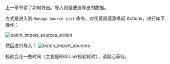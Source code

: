 
上一章节讲了如何导出。导入则是使用导出的数据。

方式是进入到 `Manage Source List` 命令，对任意阅读源唤起 Actions，进行如下操作：

![batch_import_sources_action](https://tidyread.s3.us-west-2.amazonaws.com/batch_import_sources_action.png)

然后进行导入：
![batch_import_sources](https://tidyread.s3.us-west-2.amazonaws.com/batch_import_sources.png)

<Callout type="info">
    校验会花一些时间（主要是RSS Link校验耗时），请耐心等待。
</Callout>
